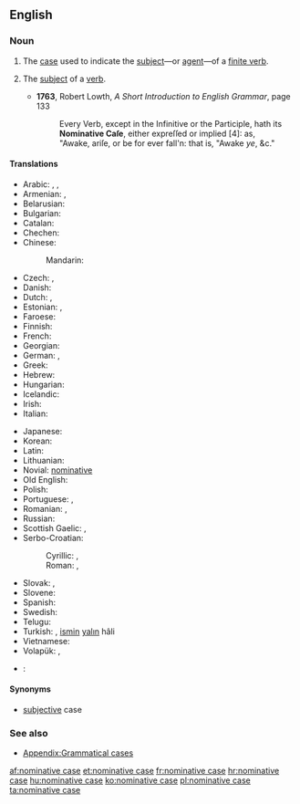 ==English==
{{wikipedia}}

===Noun===
{{en-noun|sg=[[nominative]] [[case]]}}

# {{grammar}} The [[case]] used to indicate the [[subject]]—or [[agent]]—of a [[finite verb]].
# {{obsolete|grammar}} The [[subject]] of a [[verb]].
#* '''1763''', Robert Lowth, ''A Short Introduction to English Grammar'', page 133
#*: Every Verb, except in the Infinitive or the Participle, hath its '''Nominative Caſe''', either expreſſed or implied [4]: as,<br/>"Awake, ariſe, or be for ever fall'n: that is, "Awake ''ye'', &c."

====Translations====
{{trans-top|case used to indicate the subject}}
* Arabic: {{t-|ar|حالة الرفع|f|tr=Haalat al-ráf`}}, {{IPAchar|(ħáːltu r-ráfʕu)}} {{f}},  {{t-|ar|مرفوع|m|tr=marfuu`}}
* Armenian: {{t-|hy|ուղղական հոլով|tr=uġġakan holov}}, {{t-|hy|ուղղական|tr=uġġakan}}
* Belarusian: {{t-|be|назоўны склон|m|tr=nazowny sklon|xs=Belarusian}}
* Bulgarian: {{t-|bg|именителен падеж|m|tr=imenítelen padéž}}
* Catalan: {{t-|ca|cas nominatiu|m}}
* Chechen: {{tø|ce|цIерниг дожар}}
* Chinese:
*: Mandarin: {{t-|cmn|主格|tr=zhǔgé|sc=Hani}}
* Czech: {{t+|cs|nominativ|m}}, {{t-|cs|první pád|m}}
* Danish: {{t+|da|nominativ}}
* Dutch: {{t+|nl|eerste naamval|m}}, {{t+|nl|nominatief|m}}
* Estonian: {{t+|et|nimetav kääne}}, {{t+|et|nominatiiv}}
* Faroese: {{t+|fo|hvørfall|n|xs=Faroese}}
* Finnish: {{t+|fi|nominatiivi}}
* French: {{t+|fr|nominatif|m}}
* Georgian: {{t+|ka|სახელობითი|tr=saxelobit'i|sc=Geor|xs=Georgian}}
* German: {{t+|de|Nominativ|m}}, {{t+|de|Wer-Fall|m}}
* Greek: {{t+|el|ονομαστική|f|tr=onomastikí}}
* Hebrew: {{t+|he|נושא|m|tr=nosé}}
* Hungarian: {{t+|hu|alanyeset}}
* Icelandic: {{t+|is|nefnifall|n}}
* Irish: {{t+|ga|ainmneach|m}}
* Italian: {{t+|it|nominativo|m}}
{{trans-mid}}
* Japanese: {{t+|ja|主格|tr=[[しゅかく]], shukaku}}
* Korean: {{t+|ko|주격|tr=主格,ju-gyeok}}
* Latin: {{t-|la|casus nominativus|m}}
* Lithuanian: {{t+|lt|vardininkas|m|xs=Lithuanian}}
* Novial: [[nominative]]
* Old English: {{t-|ang|nemniendlic cásus|xs=Old English}}
* Polish: {{t+|pl|mianownik|m}}
* Portuguese: {{t-|pt|caso nominativo|m}}, {{t+|pt|nominativo|m}}
* Romanian: {{t-|ro|caz nominativ|n}}, {{t-|ro|nominativ|n}}
* Russian: {{t+|ru|именительный падеж|m|tr=imenítel’nyj padéž}}
* Scottish Gaelic: {{t-|gd|tuiseal ainmneach|m}}, {{t-|gd|ainmneach}}
* Serbo-Croatian:
*: Cyrillic: {{t-|sh|номинатив|m|alt=но̏минатӣв|sc=Cyrl|xs=Serbo-Croatian}}, {{t-|sh|први падеж|m|alt=пр̀ви па́деж|sc=Cyrl|xs=Serbo-Croatian}}
*: Roman: {{t-|sh|nominativ|m|alt=nȍminatīv|xs=Serbo-Croatian}}, {{t-|sh|prvi padež|m|alt=pr̀vi pádež|xs=Serbo-Croatian}}
* Slovak: {{t-|sk|prvý pád|m}}, {{t+|sk|nominatív|m}}
* Slovene: {{t+|sl|imenovalnik|m}}
* Spanish: {{t-|es|caso nominativo|m}}
* Swedish: {{t+|sv|nominativ|c}}
* Telugu: {{t+|te|కర్త}}
* Turkish: {{t-|tr|yalın hal|alt=yalın hâl}}, [[ismin]] [[yalın]] hâli
* Vietnamese: {{t-|vi|nguyên cách|xs=Vietnamese}}
* Volapük: {{t-|vo|kimfal|xs=Volapük}}, {{t+|vo|nominatif}}
{{trans-bottom}}

{{checktrans-top}}
* {{ttbc|Arabic}}: {{Arab|[[حالة الرفع|حَالةُ الرَّفْع]]}} {{unicode|(ħáːltu r-ráfʕu)}} {{f}}
{{trans-bottom}}

====Synonyms====
* [[subjective]] case

===See also===
* [[Appendix:Grammatical cases]]

[[af:nominative case]]
[[et:nominative case]]
[[fr:nominative case]]
[[hr:nominative case]]
[[hu:nominative case]]
[[ko:nominative case]]
[[pl:nominative case]]
[[ta:nominative case]]
